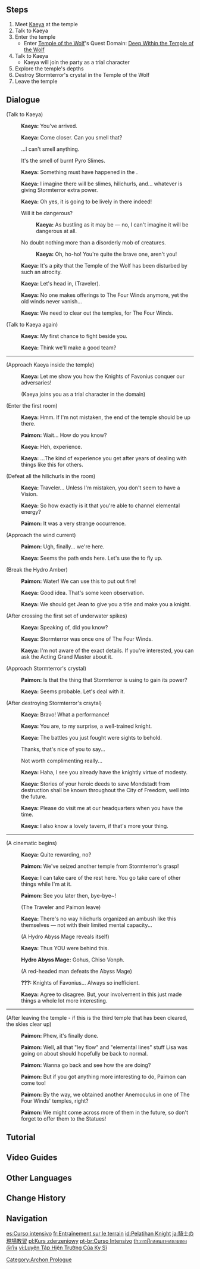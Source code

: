 {{Quest Infobox
|image         = Archon Quest C0A1 Crash Course.png
|id            = 00361
|type          = Archon
|chapter       = Prologue
|actNum        = I
|act           = The Outlander Who Caught the Wind
|part          = 9
|startLocation = [[Thousand Winds Temple]], [[Mondstadt]]
|region        = Mondstadt
|area          = Starfell Valley
|subarea       = Thousand Winds Temple
|prev          = Knights of Favonius (Quest)
|next          = Shadow Over Mondstadt
|concurrent    = Winds of the Past
|concurrent2   = Sparks Amongst the Pages
|domain        = Deep Within the Temple of the Wolf
|exp           = 275
|mora          = 3,000
|primogems     = 20
|other         = {{Card|Kaeya}}{{Card|Traveler's Handy Sword}}{{Card|Character EXP|1,550}}{{Card|Enhancement Ore|3}}
|characters    = Diluc;Kaeya;Paimon;Traveler
|voiced        = yes
}}
{{TeyvatQuest|0|1|part=9}}

==Steps==
# Meet [[Kaeya]] at the temple
# Talk to Kaeya
# Enter the temple
#* Enter [[Temple of the Wolf]]'s Quest Domain: [[Deep Within the Temple of the Wolf]]
# Talk to Kaeya
#* Kaeya will join the party as a trial character
# Explore the temple's depths
# Destroy Stormterror's crystal in the Temple of the Wolf
# Leave the temple

==Dialogue==
{{Quest Description|[[Kaeya]] will accompany you to explore the [[Temple of the Wolf]].}}
{{Dialogue start}}
;(Talk to Kaeya)
:{{A|vo mdaq029 2 kaeya 01.ogg}} '''Kaeya:''' You've arrived.
:{{A|vo mdaq029 2 kaeya 02.ogg}} '''Kaeya:''' Come closer. Can you smell that?
:{{DIcon}} ...I can't smell anything.
:{{DIcon}} It's the smell of burnt Pyro Slimes.
:{{A|vo mdaq029 2 kaeya 03.ogg}} '''Kaeya:''' Something must have happened in the {{Color|buzzword|temple}}.
:{{A|vo mdaq029 2 kaeya 04.ogg}} '''Kaeya:''' I imagine there will be slimes, hilichurls, and... whatever is giving Stormterror extra power.
:{{A|vo mdaq029 2 kaeya 05.ogg}} '''Kaeya:''' Oh yes, it is going to be lively in there indeed!
:{{DIcon}} Will it be dangerous?
::{{A|vo mdaq029 2 kaeya 06a.ogg}} '''Kaeya:''' As bustling as it may be &mdash; no, I can't imagine it will be dangerous at all.
:{{DIcon}} No doubt nothing more than a disorderly mob of creatures.
::{{A|vo mdaq029 2 kaeya 06b.ogg}} '''Kaeya:''' Oh, ho-ho! You're quite the brave one, aren't you!
:{{A|vo mdaq029 2 kaeya 07.ogg}} '''Kaeya:''' It's a pity that the Temple of the Wolf has been disturbed by such an atrocity.
:{{A|vo mdaq029 2 kaeya 08a.ogg}} '''Kaeya:''' Let's head in, (Traveler).
:{{A|vo mdaq029 2 kaeya 09.ogg}} '''Kaeya:''' No one makes offerings to The Four Winds anymore, yet the old winds never vanish...
:{{A|vo mdaq029 2 kaeya 10.ogg}} '''Kaeya:''' We need to clear out the temples, for The Four Winds.

;(Talk to Kaeya again)
:{{A|vo dialog mdaq029 kaeya 01.ogg}} '''Kaeya:''' My first chance to fight beside you.
:{{A|vo dialog mdaq029 kaeya 02.ogg}} '''Kaeya:''' Think we'll make a good team?
----
;(Approach Kaeya inside the temple)
:{{A|vo mdaq030 4 kaeya 01.ogg}} '''Kaeya:''' Let me show you how the Knights of Favonius conquer our adversaries!
:;(Kaeya joins you as a trial character in the domain)

;(Enter the first room)
:{{A|vo mdaq030 5 kaeya 01.ogg}} '''Kaeya:''' Hmm. If I'm not mistaken, the end of the temple should be up there.
:{{A|vo mdaq030 5 paimon 01.ogg}} '''Paimon:''' Wait... How do you know?
:{{A|vo mdaq030 5 kaeya 02.ogg}} '''Kaeya:''' Heh, experience.
:{{A|vo mdaq030 5 kaeya 03.ogg}} '''Kaeya:''' ...The kind of experience you get after years of dealing with things like this for others.

;(Defeat all the hilichurls in the room)
:{{A|vo mdaq030 5 kaeya 05.ogg}} '''Kaeya:''' Traveler... Unless I'm mistaken, you don't seem to have a Vision.
:{{A|vo mdaq030 5 kaeya 06.ogg}} '''Kaeya:''' So how exactly is it that you're able to channel elemental energy?
:{{A|vo mdaq030 5 paimon 03.ogg}} '''Paimon:''' It was a very strange occurrence.

;(Approach the wind current)
:{{A|vo mdaq030 5 paimon 02.ogg}} '''Paimon:''' Ugh, finally... we're here.
:{{A|vo mdaq030 5 kaeya 04.ogg}} '''Kaeya:''' Seems the path ends here. Let's use the {{Color|buzzword|wind currents}} to fly up.

;(Break the Hydro Amber)
:{{A|vo mdaq030 5 paimon 04.ogg}} '''Paimon:''' Water! We can use this to put out fire!
:{{A|vo mdaq030 5 kaeya 07.ogg}} '''Kaeya:''' Good idea. That's some keen observation.
:{{A|vo mdaq030 5 kaeya 08.ogg}} '''Kaeya:''' We should get Jean to give you a title and make you a knight.

;(After crossing the first set of underwater spikes)
:{{A|vo mdaq030 5 kaeya 09.ogg}} '''Kaeya:''' Speaking of, did you know?
:{{A|vo mdaq030 5 kaeya 10.ogg}} '''Kaeya:''' Stormterror was once one of The Four Winds.
:{{A|vo mdaq030 5 kaeya 11.ogg}} '''Kaeya:''' I'm not aware of the exact details. If you're interested, you can ask the Acting Grand Master about it.

;(Approach Stormterror's crystal)
:{{A|vo mdaq031 6 paimon 01.ogg}} '''Paimon:''' Is that the thing that Stormterror is using to gain its power?
:{{A|vo mdaq031 6 kaeya 01.ogg}} '''Kaeya:''' Seems probable. Let's deal with it.

;(After destroying Stormterror's crsytal)
:{{A|vo mdaq031 6 kaeya 02.ogg}} '''Kaeya:''' Bravo! What a performance!
:{{A|vo mdaq031 6 kaeya 03.ogg}} '''Kaeya:''' You are, to my surprise, a well-trained knight.
:{{A|vo mdaq031 6 kaeya 04.ogg}} '''Kaeya:''' The battles you just fought were sights to behold.
:{{DIcon}} Thanks, that's nice of you to say...
:{{DIcon}} Not worth complimenting really...
:{{A|vo mdaq031 6 kaeya 05.ogg}} '''Kaeya:''' Haha, I see you already have the knightly virtue of modesty.
:{{A|vo mdaq031 6 kaeya 06.ogg}} '''Kaeya:''' Stories of your heroic deeds to save Mondstadt from destruction shall be known throughout the City of Freedom, well into the future.
:{{A|vo mdaq031 6 kaeya 07.ogg}} '''Kaeya:''' Please do visit me at our headquarters when you have the time.
:{{A|vo mdaq031 6 kaeya 08.ogg}} '''Kaeya:''' I also know a lovely tavern, if that's more your thing.
----
;(A cinematic begins)
{{Cutscene Description|After finishing some "clean up" with Kaeya, he stays behind by himself to take care of the aftermath — that is to say, taking care of the Abyss Mage pulling strings behind the scenes. As the two confront one another, an [[Diluc|unfamiliar red-headed man]] appears and disposes of the Abyss Mage with ease. Looks like another player has entered the fray...
}}
:{{A|vo mdaq031 7 cs kaeya 01.ogg}} '''Kaeya:''' Quite rewarding, no?
:{{A|vo mdaq031 7 cs paimon 01.ogg}} '''Paimon:''' We've seized another temple from Stormterror's grasp!
:{{A|vo mdaq031 7 cs kaeya 02.ogg}} '''Kaeya:''' I can take care of the rest here. You go take care of other things while I'm at it.
:{{A|vo mdaq031 7 cs paimon 02.ogg}} '''Paimon:''' See you later then, bye-bye~!
:;(The Traveler and Paimon leave)
:{{A|vo mdaq031 7 cs kaeya 03.ogg}} '''Kaeya:''' There's no way hilichurls organized an ambush like this themselves &mdash; not with their limited mental capacity...
:;(A Hydro Abyss Mage reveals itself)
:{{A|vo mdaq031 7 cs kaeya 04.ogg}} '''Kaeya:''' Thus YOU were behind this.
:{{A|vo mdaq031 7 cs abyss 02.ogg}} '''Hydro Abyss Mage:''' Gohus, Chiso Vonph.
:;(A red-headed man defeats the Abyss Mage)
:{{A|vo mdaq031 7 cs diluc 01.ogg}} '''???:''' Knights of Favonius... Always so inefficient.
:{{A|vo mdaq031 7 cs kaeya 05.ogg}} '''Kaeya:''' Agree to disagree. But, your involvement in this just made things a whole lot more interesting.
----
;(After leaving the temple - if this is the third temple that has been cleared, the skies clear up)
:{{A|vo mdaq035 3b paimon 01.ogg}} '''Paimon:''' Phew, it's finally done.
:{{A|vo mdaq035 3b paimon 02.ogg}} '''Paimon:''' Well, all that "ley flow" and "elemental lines" stuff Lisa was going on about should hopefully be back to normal.
:{{A|vo mdaq035 3b paimon 03.ogg}} '''Paimon:''' Wanna go back and see how the {{Color|buzzword|Knights}} are doing?
:{{A|vo mdaq035 3b paimon 04.ogg}} '''Paimon:''' But if you got anything more interesting to do, Paimon can come too!
:{{A|vo mdaq035 3b paimon 05.ogg}} '''Paimon:''' By the way, we obtained another Anemoculus in one of The Four Winds' temples, right?
:{{A|vo mdaq035 3b paimon 06.ogg}} '''Paimon:''' We might come across more of them in the future, so don't forget to offer them to the Statues!
{{Dialogue end}}

==Tutorial==
{{Transclude|Tutorial/Crash Course}}

==Video Guides==
{{EVT
|video1   = https://youtu.be/pe3UvQSLKfE
|caption1 = Deep Within the Temple of the Wolf Domain Guide (5 Chests)
}}

==Other Languages==
{{Other Languages
|en      = Crash Course
|zhs     = 骑士的现场教习
|zhs_rm  = Qíshì de Xiànchǎng Jiàoxí
|zht     = 騎士的現場教習
|zht_rm  = Qíshì de Xiànchǎng Jiàoxí
|zh_tl   = Knight's On-Site Training
|ja      = 騎士の現場教習
|ja_rm   = Kishi no Genba Kyoushuu{{Assumed}}
|ja_tl   = Knight's On-Site Training
|ko      = {{tt|기사|騎士}}의 {{tt|현장학습|現場學習}}
|ko_rm   = Gisa-ui Hyeonjang-Hakseup
|ko_tl   = Knight's On-Site Learning
|es      = Curso intensivo
|es_tl   = Intensive Course
|fr      = Entraînement sur le terrain
|fr_tl   = Field Training
|ru      = Полоса препятствий
|ru_tl   = Obstacle Course
|th      = การฝึกสอนภาคสนามของอัศวิน
|th_rm   = Kan fuekson pha khot nam khong atsawin
|th_tl   = Field Training of the Knights
|vi      = {{tt|Luyện Tập|練習}} {{tt|Hiện Trường|現場}} Của {{tt|Kỵ Sĩ|騎士}}
|vi_tl   = Knight's On-Site Training
|de      = Ein Kurs im Rittersein
|de_tl   = A Course in Knighthood
|id      = Pelatihan Knight
|id_tl   = Knight Training
|pt      = Curso Intensivo
|pt_tl   = Intensive Course
|tr      = Hızlandırılmış Program
|tr_tl   = 
|it      = Corso intensivo
|it_tl   = Intensive Course
}}

==Change History==
{{Change History|1.0}}

==Navigation==
{{Archon Quest Navbox|chapter=Prologue}}
[[Category:Archon Prologue]]

[[es:Curso intensivo]]
[[fr:Entraînement sur le terrain]]
[[id:Pelatihan Knight]]
[[ja:騎士の現場教習]]
[[pl:Kurs zderzeniowy]]
[[pt-br:Curso Intensivo]]
[[th:การฝึกสอนภาคสนามของอัศวิน]]
[[vi:Luyện Tập Hiện Trường Của Kỵ Sĩ]]